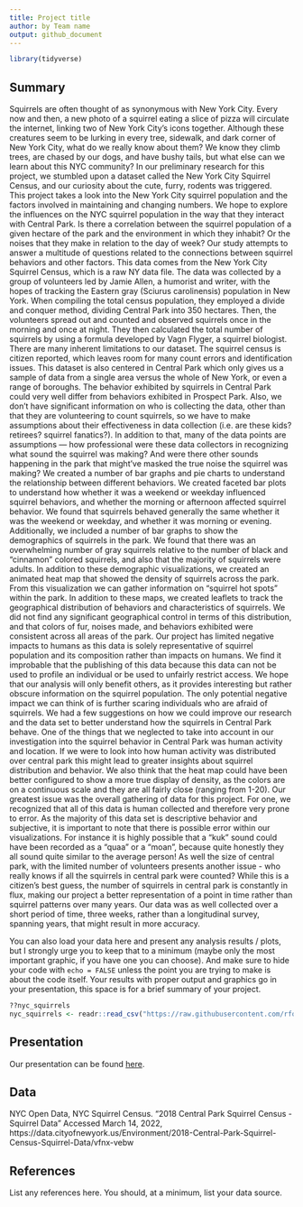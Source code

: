```yaml
---
title: Project title
author: by Team name
output: github_document
---
```


```r
library(tidyverse)
```

## Summary

Squirrels are often thought of as synonymous with New York City. Every now and then, a new photo of a squirrel eating a slice of pizza will circulate the internet, linking two of New York City's icons together. Although these creatures seem to be lurking in every tree, sidewalk, and dark corner of New York City, what do we really know about them? We know they climb trees, are chased by our dogs, and have bushy tails, but what else can we learn about this NYC community? In our preliminary research for this project, we stumbled upon a dataset called the New York City Squirrel Census, and our curiosity about the cute, furry, rodents was triggered.  
This project takes a look into the New York City squirrel population and the factors involved in maintaining and changing numbers. We hope to explore the influences on the NYC squirrel population in the way that they interact with Central Park. Is there a correlation between the squirrel population of a given hectare of the park and the environment in which they inhabit? Or the noises that they make in relation to the day of week? Our study attempts to answer a multitude of questions related to the connections between squirrel behaviors and other factors. 
This data comes from the New York City Squirrel Census, which is a raw NY data file. The data was collected by a group of volunteers led by Jamie Allen, a humorist and writer, with the hopes of tracking the Eastern gray (Sciurus carolinensis) population in New York. When compiling the total census population, they employed a divide and conquer method, dividing Central Park into 350 hectares. Then, the volunteers spread out and counted and observed squirrels once in the morning and once at night.  They then calculated the total number of squirrels by using a formula developed by Vagn Flyger, a squirrel biologist. 
There are many inherent limitations to our dataset. The squirrel census is citizen reported, which leaves room for many count errors and identification issues. This dataset is also centered in Central Park which only gives us a sample of data from a single area versus the whole of New York, or even a range of boroughs. The behavior exhibited by squirrels in Central Park could very well differ from behaviors exhibited in Prospect Park. Also, we don’t have significant information on who is collecting the data, other than that they are volunteering to count squirrels, so we have to make assumptions about their effectiveness in data collection (i.e. are these kids? retirees? squirrel fanatics?). In addition to that, many of the data points are assumptions — how professional were these data collectors in recognizing what sound the squirrel was making? And were there other sounds happening in the park that might’ve masked the true noise the squirrel was making?
	We created a number of bar graphs and pie charts to understand the relationship between different behaviors. We created faceted bar plots to understand how whether it was a weekend or weekday influenced squirrel behaviors, and whether the morning or afternoon affected squirrel behavior. We found that squirrels behaved generally the same whether it was the weekend or weekday, and whether it was morning or evening. Additionally, we included a number of bar graphs to show the demographics of squirrels in the park. We found that there was an overwhelming number of gray squirrels relative to the number of black and “cinnamon” colored squirrels, and also that the majority of squirrels were adults. In addition to these demographic visualizations, we created an animated heat map that showed the density of squirrels across the park. From this visualization we can gather information on “squirrel hot spots” within the park. In addition to these maps, we created leaflets to track the geographical distribution of behaviors and characteristics of squirrels. We did not find any significant geographical control in terms of this distribution, and that colors of fur, noises made, and behaviors exhibited were consistent across all areas of the park.
Our project has limited negative impacts to humans as this data is solely representative of squirrel population and its composition rather than impacts on humans. We find it improbable that the publishing of this data because this data can not be used to profile an individual or be used to unfairly restrict access. We hope that our analysis will only benefit others, as it provides interesting but rather obscure information on the squirrel population. The only potential negative impact we can think of is further scaring individuals who are afraid of squirrels. 
We had a few suggestions on how we could improve our research and the data set to better understand how the squirrels in Central Park behave. One of the things that we neglected to take into account in our investigation into the squirrel behavior in Central Park was human activity and location. If we were to look into how human activity was distributed over central park this might lead to greater insights about squirrel distribution and behavior. We also think that the heat map could have been better configured to show a more true display of density, as the colors are on a continuous scale and they are all fairly close (ranging from 1-20). 
Our greatest issue was the overall gathering of data for this project.  For one, we recognized that all of this data is human collected and therefore very prone to error. As the majority of this data set is descriptive behavior and subjective, it is important to note that there is possible error within our visualizations. For instance it is highly possible that a “kuk” sound could have been recorded as a “quaa” or a “moan”, because quite honestly they all sound quite similar to the average person! As well the size of central park, with the limited number of volunteers presents another issue - who really knows if all the squirrels in central park were counted? While this is a citizen's best guess, the number of squirrels in central park is constantly in flux, making our project a better representation of a point in time rather than squirrel patterns over many years. Our data was as well collected over a short period of time, three weeks, rather than a longitudinal survey, spanning years, that might result in more accuracy. 

You can also load your data here and present any analysis results / plots, but I strongly urge you to keep that to a minimum (maybe only the most important graphic, if you have one you can choose). 
And make sure to hide your code with  `echo = FALSE` unless the point you are trying to make is about the code itself.
Your results with proper output and graphics go in your presentation, this space is for a brief summary of your project.

```r
??nyc_squirrels
nyc_squirrels <- readr::read_csv("https://raw.githubusercontent.com/rfordatascience/tidytuesday/master/data/2019/2019-10-29/nyc_squirrels.csv")
```


## Presentation

Our presentation can be found [here](presentation/presentation.html).

## Data 

NYC Open Data, NYC Squirrel Census. "2018 Central Park Squirrel Census - Squirrel Data" Accessed March 14, 2022, https://data.cityofnewyork.us/Environment/2018-Central-Park-Squirrel-Census-Squirrel-Data/vfnx-vebw

## References

List any references here. You should, at a minimum, list your data source.

